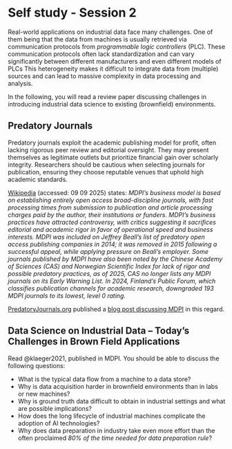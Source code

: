 # Self study - Session 2 {#sec-act3-selfstudy2}
Real-world applications on industrial data face many challenges.
One of them being that the data from machines is usually retrieved via communication protocols from _programmable logic controllers_ (PLC).
These communication protocols often lack standardization and can vary significantly between different manufacturers and even different models of PLCs
This heterogeneity makes it difficult to integrate data from (multiple) sources and can lead to massive complexity in data processing and analysis.

In the following, you will read a review paper discussing challenges in introducing industrial data science to existing (brownfield) environments.

::: {.callout-warning appearance="simple" icon=true}
## Predatory Journals
Predatory journals exploit the academic publishing model for profit, often lacking rigorous peer review and editorial oversight. They may present themselves as legitimate outlets but prioritize financial gain over scholarly integrity. Researchers should be cautious when selecting journals for publication, ensuring they choose reputable venues that uphold high academic standards.

[Wikipedia](https://en.wikipedia.org/wiki/MDPI) (accessed: 09 09 2025) states:
_MDPI's business model is based on establishing entirely open access broad-discipline journals, with fast processing times from submission to publication and article processing charges paid by the author, their institutions or funders. MDPI's business practices have attracted controversy, with critics suggesting it sacrifices editorial and academic rigor in favor of operational speed and business interests. MDPI was included on Jeffrey Beall's list of predatory open access publishing companies in 2014; it was removed in 2015 following a successful appeal, while applying pressure on Beall's employer. Some journals published by MDPI have also been noted by the Chinese Academy of Sciences (CAS) and Norwegian Scientific Index for lack of rigor and possible predatory practices, as of 2025, CAS no longer lists any MDPI journals on its Early Warning List. In 2024, Finland's Public Forum, which classifies publication channels for academic research, downgraded 193 MDPI journals to its lowest, level 0 rating._

[PredatoryJournals.org](https://www.predatoryjournals.org/) published a [blog post discussing MDPI](https://www.predatoryjournals.org/news/is-mdpi-predatory) in this regard.
:::


::: {.callout-caution appearance="simple" collapse="true" icon=false}
:::: {#exr-basics-mv-space}
## Data Science on Industrial Data -- Today’s Challenges in Brown Field Applications
::::
Read @{klaeger2021}, published in MDPI.
You should be able to discuss the following questions:

- What is the typical data flow from a machine to a data store?
- Why is data acquisition harder in brownfield environments than in labs or new machines?
- Why is ground truth data difficult to obtain in industrial settings and what are possible implications?
- How does the long lifecycle of industrial machines complicate the adoption of AI technologies?
- Why does data preparation in industry take even more effort than the often proclaimed _80% of the time needed for data preparation rule_?
:::

